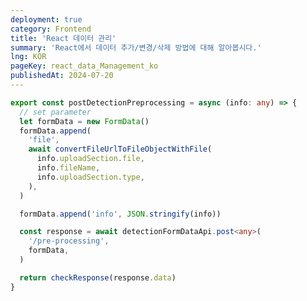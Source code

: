 ```yaml
---
deployment: true
category: Frontend
title: 'React 데이터 관리'
summary: 'React에서 데이터 추가/변경/삭제 방법에 대해 알아봅시다.'
lng: KOR
pageKey: react_data_Management_ko
publishedAt: 2024-07-20
---
```


```TypeScript
export const postDetectionPreprocessing = async (info: any) => {
  // set parameter
  let formData = new FormData()
  formData.append(
    'file',
    await convertFileUrlToFileObjectWithFile(
      info.uploadSection.file,
      info.fileName,
      info.uploadSection.type,
    ),
  )

  formData.append('info', JSON.stringify(info))

  const response = await detectionFormDataApi.post<any>(
    '/pre-processing',
    formData,
  )

  return checkResponse(response.data)
}
```
